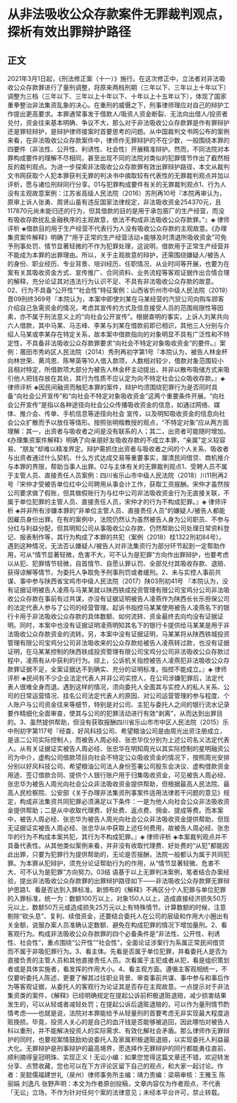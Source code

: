 # 从非法吸收公众存款案件无罪裁判观点，探析有效出罪辩护路径
## 正文
2021年3月1日起，《刑法修正案（十一）》施行。在这次修正中，立法者对非法吸收公众存款罪进行了量刑调整，将原来两档刑期（三年以下、三年以上十年以下）调整为三档（三年以下、三年以上十年以下、十年以上十五年以下），体现了国家重拳整治非法集资乱象的决心。在重刑的威慑之下，刑事律师理应对自己的辩护工作提出更高要求。本罪通常事发于借款人/吸资人资金断裂、无法向出借人/投资者兑付，资金往来基本明确、争议不大，那么对于非法吸收公众存款罪是作有罪辩护还是罪轻辩护，是辩护律师接案时首要思考的问题。从中国裁判文书网公布的案例来看，在非法吸收公众存款案件中，律师作无罪辩护的不在少数，一般围绕本罪的四要件（非法性、公开性、利诱性、社会性）开展精准辩护。然而，不同法院对本罪构成要件的理解不尽相同，甚至出现不同的法院对类似的犯罪情节作出了截然相反的裁判观点。为进一步探索非法吸收公众存款罪有效出罪辩护路径，本文从裁判文书网获取个人犯本罪获判无罪的判决书中摘取较有代表性的无罪裁判观点并加以评析，愿与诸位刑辩同行分享。01与犯罪构成要件有关的无罪裁判观点1、行为人没有主观故意案例：江苏省高级人民法院（2016）苏刑再10号『本院再审认为，原审上诉人张勇、周贤山虽有违反国家法律规定，非法吸收资金254370元，且117870元尚未能归还的行为，但其借款的目的是用于承包窑厂的生产经营，而没有吸收存款扰乱金融秩序的主观故意，依法不构成非法吸收公众存款罪。”』◈ 律师评析 ◈借款目的用于生产经营不代表行为人没有吸收公众存款的主观故意。《办理集资案件解释》明确了“用于正常的生产经营活动+能够及时清退所吸收资金”可免予刑事处罚、情节显著轻微的不作为犯罪处理，这说明，借款用于正常生产经营并不能成为本罪的出罪理由。所以，关于主观故意的辩护，还需围绕嫌疑人/被告人的身份、职业经历、专业背景、培训经历、任职情况、从业时间等开展，也要为在案有关其吸收资金方式、宣传推广、合同资料、业务流程等客观证据作出合情合理的解释，充分论证其对违法行为认识不足、不具有非法吸收公众存款的故意。02、行为不具备“公开性”“社会性”特征案例：山西省忻州市中级人民法院（2019）晋09刑终369号『本院认为，本案中即使刘某在马某经营的汽贸公司向购车顾客介绍自己急需资金的情况，考虑其宣传的方式及信息接受人员的范围局限性等因素，亦不属于刑法意义上的“向社会公开宣传”。根据查明的事实，上诉人刘某共向六人借款，其中马某、马志峰、李某与刘某在借款前即已相识，其他三人分别与介绍人马某或李某存在特定关系，故本案中借款指向的对象明显不具有广泛性和不特定性，不具备非法吸收公众存款罪要求“向社会不特定对象吸收资金”的要件。』案例：莆田市秀屿区人民法院（2014）秀刑再初字第1号『本院认为，被告人林金杯向林世荣、黄鸿恩、陈琴英等10人借入款项，人数相对较少，借款对象范围较小且相对特定，所借款项大部分为被告人林金杯主动提出，并非以散布吸储方式来吸引他人把钱存放在其处，其行为性质不应认定为向不特定社会公众吸收存款。』◈ 律师评析 ◈因民间融资而触犯本罪的案件，辩护均须围绕犯罪行为是否同时具备“向社会公开宣传”和“向社会不特定对象吸收资金”这两个重要条件开展。“向社会公开宣传”是指以各种途径向社会公众传播吸收资金的信息，如通过网络、媒体、推介会、传单、手机信息等途径向社会 宣传，以及明知吸收资金的信息向社会公众扩散而予以放任等情形。按照张明楷教授的观点，“不特定对象”应从两方面理解：其一，出资者与吸收者之间是没有联系的人；其二，出资者可能随时增加。《办理集资案件解释》明确了向亲朋好友吸收存款的不成立本罪，“亲属”定义较容易、“朋友”却难以精准界定。辩护需抓住出资者与吸收者之间的个人关系、吸收者与出资者通过什么契机、什么方式达成交易等重要事实，厘清民间借贷、商机推介与本罪的界限，帮助当事人出罪。02与主体有关的无罪裁判观点1、受聘人员不属于主管人员、直接责任人员案例：四川省乐山市中级人民法院（2018）川11刑再2号『宋仲才受被告单位红中公司聘用从事会计工作，获取工资报酬。宋仲才虽然按公司要求做了假账，但其做假账行为与红中公司非法吸收资金行为无直接关联，不属于单位犯罪的主管人员、直接责任人员，宋仲才的行为不构成犯罪。』◈ 律师评析 ◈并非所有涉嫌本罪的“非单位主管人员、直接责任人员”的嫌疑人/被告人都能因雇员身份出罪。在有的案例中，法院仍然认为虽然被告人身为公司职员、不参与分红与利益分配，但其明知公司从事吸收公众存款、仍然帮助公司处理日常资料登记、报表制作等，其行为构成了本罪的共犯（案例（2018）桂1322刑初84号）。遇到这种情况，无法否认嫌疑人/被告人对非法集资行为部分环节起到一定帮助作用，可从“情节显著轻微，危害不大，可不认为是犯罪”方向作出罪辩护，也要考虑以从犯、犯罪情节轻微，自首情节、自愿认罪认罚、全部兑付其吸收存款、退赔、获得谅解等情节，为委托人争取免予刑事刑罚或者缓刑。2、未与实控人事前共谋、事中参与陕西省宝鸡市中级人民法院（2017）陕03刑初41号  『本院认为，没有证据证明被告人凌燕与马某某就以陕西铁成投资管理有限公司宝鸡分公司非法吸收公众存款在事前有过共谋，亦没有证据证明被告人凌燕作为陕西长长乐担保公司的法定代表人参与了公司的经营管理。起诉书指控马某某使用被告人凌燕名下的银行卡用于非法吸收公众存款的具体数额、如何流转、资金最终去向均没有证据证明。同时，本案中也没有证据证明凌燕明知其名下的银行卡提供给马某某是用于非法吸收公众存款资金的流转。另，本案中没有证据证明，马某某将从陕西铁城投资管理有限公司宝鸡分公司非法吸收来的公众存款给被告人凌燕转过款，也没有证据证明，在马某某控制的陕西铁成投资管理有限公司宝鸡分公司非法吸收公众存款过程中，凌燕有从中获利的行为。综上，公诉机关指控被告人凌燕犯非法吸收公众存款罪证据不足，全案证据达不到确实、充分的证明标准，指控不能成立。』◈ 律师评析 ◈民间有不少企业法定代表人并非公司实控人，在公司涉嫌犯罪后，法定代表人很难全身而退。遇到这样的情况，须向委托人全面其与实控人的私人关系、公司的日常运营情况、挂名公司法定代表人的原因、对公司运营管理的参与程度、个人账户与公司资金往来等细节，特别是对公司、主犯与委托人之间的银行流水记录要作精细化全面审查，使其与公司的犯罪活动进行有效“剥离”，从而达到出罪目的。3、虽然提供帮助，但没有获取报酬四川省乐山市市中区人民法院（2015）乐中刑初字第117号『经查，好风科技公司、希望粮油公司是由周光出资注册成立，是该二公司实际控制人，而被告人周必经、张忠华仅分别为上述公司名义法定代表人。从有关证据证实被告人周必经、张忠华在明知周光以其实际控制的星明融资公司为中介，虚构公司借款项目向社会不特定公众吸收资金的情况下，按照周光安排分别以好风科技公司、希望粮油公司法人身份签署公司股东会决议、虚构借款资金用途、签订借款合同、提供个人银行账户用于归集吸收资金，可见被告人周必经、张忠华为被告人周光向社会公众非法吸收资金提供帮助，但根据最高人民法院、最高人民检察院、公安部《关于办理非法集资刑事案件适用法律若干问题的意见》规定，构成非法集资共同犯罪必须满足以下条件：一是为他人向社会公众非法吸收资金提供帮助；二是从中收取代理费、好处费、返点费、佣金、提成等费。而本案中，被告人周必经、张忠华为被告人周光向社会公众非法吸收资金提供帮助，但现无证据证实被告人周必经、张忠华从中获取上述任何费用，故被告人周必经、张忠华的行为不构成本案共犯，其行为不构成犯罪。』◈ 律师评析 ◈本案裁判观点并不具备代表性。从其他类似案例来看，并非没有收取代理费、好处费的“从犯”都能因此出罪，只要为犯罪行为提供帮助的，无论是否报酬，法院一般都认为属于共同犯罪。为本罪从犯辩护，须充分论证帮助行为的作用，从“情节显著轻微、危害不大、可不认为是犯罪”方向努力。03结 语基于以上无罪判决案例，笔者结合办案经验，提出非法吸收公众存款罪的出罪辩护路径如下——非法吸收公众存款罪无罪辩护思路1、看是否达到入罪标准。新颁布的《解释》不再区分个人犯罪与单位犯罪的入罪标准，统一为：数额100万以上，对象150人以上，造成直接经济损失50万元以上，数额50万元或造成损失25万元以上有特殊情节。计算数额的时候，注意剔除“砍头息”、复利、续借资金，还要结合委托人在公司的层级和作用大小圈出有关金额，说服办案人员准确认定数额、避免在构成犯罪的情况下增加量刑。2、看客观行为。构成非法吸收公众存款罪的四个必备条件是“非法性、公开性、利诱性、社会性”，重点围绕“公开性”“社会性”，全面论证涉案行为系属正常民间借贷而不属于非吸犯罪行为。3、看主体。先看是否属于单位犯罪，并看委托人是否为直接负责的主管人员和其他直接责任人员。次看属于主犯或者从犯，看是组织策划者或是具体实施者，看发挥的作用大小。4、看主观方面。遵循主客观相统一，不仅要听委托人陈述，更要了解其过往职业背景、审查事前共谋、事中参与和事后作为等客观证据，从委托人的客观行为论证其是否存在主观故意。一点提示对于非法集资类的案件，《解释》已经明确规定在提起公诉前积极退赃退赔，减少损害结果发生的，可以从轻或者减轻处罚；在提起公诉后退赃退赔的，可以作为量刑情节酌情考虑——也就是说，法院对本罪能给予从轻量刑的首要考虑无非实现最大程度追赃挽损。毕竟，投资人关心的是自己的血汗钱是否能够被追回，因此哪怕对被告人科以重刑，并不能解决投资人的实际需求、有效化解社会矛盾。那么律师作无罪辩护的同时，也要视案情鼓励劝说委托人及家属积极退赃退赔，以实现委托人利益最大化。无罪辩护是刑事辩护的最高境界，愿选择作无罪辩护的同行都能勇往直前、顺利摘得皇冠明珠、实现正义！无讼小编：如果您觉得这篇文章还不错，欢迎转发分享、点赞收藏，您也可以在下方评论区留下自己的观点，和大家一起讨论。作者：吴懿儒 ​福建世礼（泉州）律师事务所主编：靖力责编：梁萌审核：王雅玉 陈丽娟 刘逸凡 张野声明：本文为作者原创投稿，文章内容仅为作者观点，不代表「无讼」立场，不作为针对任何个案的法律意见；未经本平台许可，禁止转载。